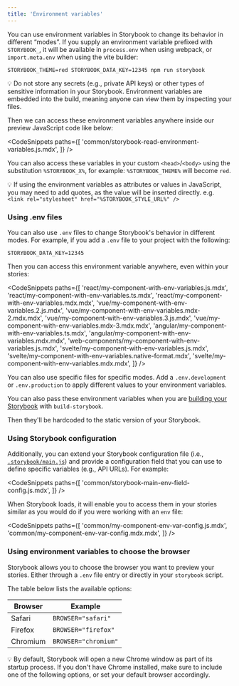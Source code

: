 ```yaml
---
title: 'Environment variables'
---
```


You can use environment variables in Storybook to change its behavior in different “modes”.
If you supply an environment variable prefixed with `STORYBOOK_`, it will be available in `process.env` when using webpack, or `import.meta.env` when using the vite builder:

```shell
STORYBOOK_THEME=red STORYBOOK_DATA_KEY=12345 npm run storybook
```

<div class="aside">

 💡 Do not store any secrets (e.g., private API keys) or other types of sensitive information in your Storybook. Environment variables are embedded into the build, meaning anyone can view them by inspecting your files. 

</div>

Then we can access these environment variables anywhere inside our preview JavaScript code like below:

<!-- prettier-ignore-start -->

<CodeSnippets
  paths={[
    'common/storybook-read-environment-variables.js.mdx',
  ]}
/>

<!-- prettier-ignore-end -->

You can also access these variables in your custom `<head>`/`<body>` using the substitution `%STORYBOOK_X%`, for example: `%STORYBOOK_THEME%` will become `red`.

<div class="aside">

💡 If using the environment variables as attributes or values in JavaScript, you may need to add quotes, as the value will be inserted directly. e.g. `<link rel="stylesheet" href="%STORYBOOK_STYLE_URL%" />`

</div>

### Using .env files

You can also use `.env` files to change Storybook's behavior in different modes. For example, if you add a `.env` file to your project with the following:

```
STORYBOOK_DATA_KEY=12345
```

Then you can access this environment variable anywhere, even within your stories:

<!-- prettier-ignore-start -->

<CodeSnippets
  paths={[
    'react/my-component-with-env-variables.js.mdx',
    'react/my-component-with-env-variables.ts.mdx',
    'react/my-component-with-env-variables.mdx.mdx',
    'vue/my-component-with-env-variables.2.js.mdx',
    'vue/my-component-with-env-variables.mdx-2.mdx.mdx',
    'vue/my-component-with-env-variables.3.js.mdx',
    'vue/my-component-with-env-variables.mdx-3.mdx.mdx',
    'angular/my-component-with-env-variables.ts.mdx',
    'angular/my-component-with-env-variables.mdx.mdx',
    'web-components/my-component-with-env-variables.js.mdx',
    'svelte/my-component-with-env-variables.js.mdx',
    'svelte/my-component-with-env-variables.native-format.mdx',
    'svelte/my-component-with-env-variables.mdx.mdx',
  ]}
/>

<!-- prettier-ignore-end -->

<div class="aside">
You can also use specific files for specific modes. Add a <code>.env.development</code> or <code>.env.production</code> to apply different values to your environment variables.
</div>

You can also pass these environment variables when you are [building your Storybook](../sharing/publish-storybook.md) with `build-storybook`.

Then they'll be hardcoded to the static version of your Storybook.


### Using Storybook configuration

Additionally, you can extend your Storybook configuration file (i.e., [`.storybook/main.js`](../configure/overview.md#configure-story-rendering)) and provide a configuration field that you can use to define specific variables (e.g., API URLs). For example:

<!-- prettier-ignore-start -->

<CodeSnippets
  paths={[
    'common/storybook-main-env-field-config.js.mdx',
  ]}
/>

<!-- prettier-ignore-end -->

When Storybook loads, it will enable you to access them in your stories similar as you would do if you were working with an `env` file:

<!-- prettier-ignore-start -->

<CodeSnippets
  paths={[
    'common/my-component-env-var-config.js.mdx',
    'common/my-component-env-var-config.mdx.mdx',
  ]}
/>

<!-- prettier-ignore-end -->

### Using environment variables to choose the browser

Storybook allows you to choose the browser you want to preview your stories. Either through a `.env` file entry or directly in your `storybook` script.

The table below lists the available options:

| Browser  | Example              |
| -------- | -------------------- |
| Safari   | `BROWSER="safari"`   |
| Firefox  | `BROWSER="firefox"`  |
| Chromium | `BROWSER="chromium"` |

<div class="aside">
💡 By default, Storybook will open a new Chrome window as part of its startup process. If you don't have Chrome installed, make sure to include one of the following options, or set your default browser accordingly.
</div>